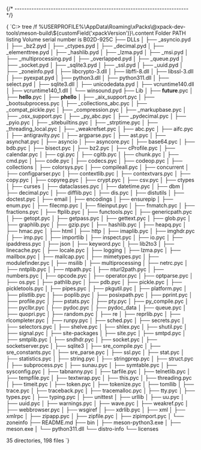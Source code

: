 


{/* ------------------------------------------------------------------------ */}

<CodeBlock language="console"> {
`C:\> tree /f %USERPROFILE%\\AppData\\Roaming\\xPacks\\@xpack-dev-tools\\meson-build\\${customField('xpackVersion')}\\.content
Folder PATH listing
Volume serial number is B02D-925C
├── DLLs
│   ├── _asyncio.pyd
│   ├── _bz2.pyd
│   ├── _ctypes.pyd
│   ├── _decimal.pyd
│   ├── _elementtree.pyd
│   ├── _hashlib.pyd
│   ├── _lzma.pyd
│   ├── _msi.pyd
│   ├── _multiprocessing.pyd
│   ├── _overlapped.pyd
│   ├── _queue.pyd
│   ├── _socket.pyd
│   ├── _sqlite3.pyd
│   ├── _ssl.pyd
│   ├── _uuid.pyd
│   ├── _zoneinfo.pyd
│   ├── libcrypto-3.dll
│   ├── libffi-8.dll
│   ├── libssl-3.dll
│   ├── pyexpat.pyd
│   ├── python3.dll
│   ├── python311.dll
│   ├── select.pyd
│   ├── sqlite3.dll
│   ├── unicodedata.pyd
│   ├── vcruntime140.dll
│   ├── vcruntime140_1.dll
│   └── winsound.pyd
├── Lib
│   ├── __future__.pyc
│   ├── __hello__.pyc
│   ├── __phello__
│   ├── _aix_support.pyc
│   ├── _bootsubprocess.pyc
│   ├── _collections_abc.pyc
│   ├── _compat_pickle.pyc
│   ├── _compression.pyc
│   ├── _markupbase.pyc
│   ├── _osx_support.pyc
│   ├── _py_abc.pyc
│   ├── _pydecimal.pyc
│   ├── _pyio.pyc
│   ├── _sitebuiltins.pyc
│   ├── _strptime.pyc
│   ├── _threading_local.pyc
│   ├── _weakrefset.pyc
│   ├── abc.pyc
│   ├── aifc.pyc
│   ├── antigravity.pyc
│   ├── argparse.pyc
│   ├── ast.pyc
│   ├── asynchat.pyc
│   ├── asyncio
│   ├── asyncore.pyc
│   ├── base64.pyc
│   ├── bdb.pyc
│   ├── bisect.pyc
│   ├── bz2.pyc
│   ├── cProfile.pyc
│   ├── calendar.pyc
│   ├── cgi.pyc
│   ├── cgitb.pyc
│   ├── chunk.pyc
│   ├── cmd.pyc
│   ├── code.pyc
│   ├── codecs.pyc
│   ├── codeop.pyc
│   ├── collections
│   ├── colorsys.pyc
│   ├── compileall.pyc
│   ├── concurrent
│   ├── configparser.pyc
│   ├── contextlib.pyc
│   ├── contextvars.pyc
│   ├── copy.pyc
│   ├── copyreg.pyc
│   ├── crypt.pyc
│   ├── csv.pyc
│   ├── ctypes
│   ├── curses
│   ├── dataclasses.pyc
│   ├── datetime.pyc
│   ├── dbm
│   ├── decimal.pyc
│   ├── difflib.pyc
│   ├── dis.pyc
│   ├── distutils
│   ├── doctest.pyc
│   ├── email
│   ├── encodings
│   ├── ensurepip
│   ├── enum.pyc
│   ├── filecmp.pyc
│   ├── fileinput.pyc
│   ├── fnmatch.pyc
│   ├── fractions.pyc
│   ├── ftplib.pyc
│   ├── functools.pyc
│   ├── genericpath.pyc
│   ├── getopt.pyc
│   ├── getpass.pyc
│   ├── gettext.pyc
│   ├── glob.pyc
│   ├── graphlib.pyc
│   ├── gzip.pyc
│   ├── hashlib.pyc
│   ├── heapq.pyc
│   ├── hmac.pyc
│   ├── html
│   ├── http
│   ├── imaplib.pyc
│   ├── imghdr.pyc
│   ├── imp.pyc
│   ├── importlib
│   ├── inspect.pyc
│   ├── io.pyc
│   ├── ipaddress.pyc
│   ├── json
│   ├── keyword.pyc
│   ├── lib2to3
│   ├── linecache.pyc
│   ├── locale.pyc
│   ├── logging
│   ├── lzma.pyc
│   ├── mailbox.pyc
│   ├── mailcap.pyc
│   ├── mimetypes.pyc
│   ├── modulefinder.pyc
│   ├── msilib
│   ├── multiprocessing
│   ├── netrc.pyc
│   ├── nntplib.pyc
│   ├── ntpath.pyc
│   ├── nturl2path.pyc
│   ├── numbers.pyc
│   ├── opcode.pyc
│   ├── operator.pyc
│   ├── optparse.pyc
│   ├── os.pyc
│   ├── pathlib.pyc
│   ├── pdb.pyc
│   ├── pickle.pyc
│   ├── pickletools.pyc
│   ├── pipes.pyc
│   ├── pkgutil.pyc
│   ├── platform.pyc
│   ├── plistlib.pyc
│   ├── poplib.pyc
│   ├── posixpath.pyc
│   ├── pprint.pyc
│   ├── profile.pyc
│   ├── pstats.pyc
│   ├── pty.pyc
│   ├── py_compile.pyc
│   ├── pyclbr.pyc
│   ├── pydoc.pyc
│   ├── pydoc_data
│   ├── queue.pyc
│   ├── quopri.pyc
│   ├── random.pyc
│   ├── re
│   ├── reprlib.pyc
│   ├── rlcompleter.pyc
│   ├── runpy.pyc
│   ├── sched.pyc
│   ├── secrets.pyc
│   ├── selectors.pyc
│   ├── shelve.pyc
│   ├── shlex.pyc
│   ├── shutil.pyc
│   ├── signal.pyc
│   ├── site-packages
│   ├── site.pyc
│   ├── smtpd.pyc
│   ├── smtplib.pyc
│   ├── sndhdr.pyc
│   ├── socket.pyc
│   ├── socketserver.pyc
│   ├── sqlite3
│   ├── sre_compile.pyc
│   ├── sre_constants.pyc
│   ├── sre_parse.pyc
│   ├── ssl.pyc
│   ├── stat.pyc
│   ├── statistics.pyc
│   ├── string.pyc
│   ├── stringprep.pyc
│   ├── struct.pyc
│   ├── subprocess.pyc
│   ├── sunau.pyc
│   ├── symtable.pyc
│   ├── sysconfig.pyc
│   ├── tabnanny.pyc
│   ├── tarfile.pyc
│   ├── telnetlib.pyc
│   ├── tempfile.pyc
│   ├── textwrap.pyc
│   ├── this.pyc
│   ├── threading.pyc
│   ├── timeit.pyc
│   ├── token.pyc
│   ├── tokenize.pyc
│   ├── tomllib
│   ├── trace.pyc
│   ├── traceback.pyc
│   ├── tracemalloc.pyc
│   ├── tty.pyc
│   ├── types.pyc
│   ├── typing.pyc
│   ├── unittest
│   ├── urllib
│   ├── uu.pyc
│   ├── uuid.pyc
│   ├── warnings.pyc
│   ├── wave.pyc
│   ├── weakref.pyc
│   ├── webbrowser.pyc
│   ├── wsgiref
│   ├── xdrlib.pyc
│   ├── xml
│   ├── xmlrpc
│   ├── zipapp.pyc
│   ├── zipfile.pyc
│   ├── zipimport.pyc
│   └── zoneinfo
├── README.md
├── bin
│   ├── meson-python3.exe
│   ├── meson.exe
│   └── python311.dll
└── distro-info
    └── licenses

35 directories, 198 files
`} </CodeBlock>
